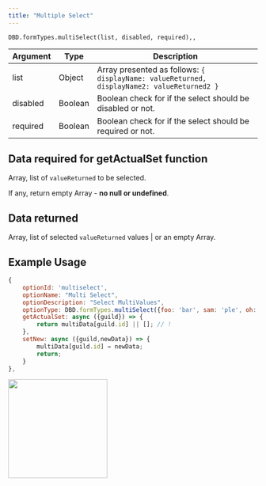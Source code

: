 ```yaml
---
title: "Multiple Select"
---
```


```
DBD.formTypes.multiSelect(list, disabled, required),,
```

| Argument | Type    | Description                                                                                |
| -------- | ------- | ------------------------------------------------------------------------------------------ |
| list     | Object  | Array presented as follows: `{ displayName: valueReturned, displayName2: valueReturned2 }` |
| disabled | Boolean | Boolean check for if the select should be disabled or not.                                 |
| required | Boolean | Boolean check for if the select should be required or not.                                 |

## Data required for getActualSet function

Array, list of `valueReturned` to be selected.

<Important> If any, return empty Array - **no null or undefined**.</Important>

## Data returned

Array, list of selected `valueReturned` values | or an empty Array.

## Example Usage

```javascript
{
    optionId: 'multiselect',
    optionName: "Multi Select",
    optionDescription: "Select MultiValues",
    optionType: DBD.formTypes.multiSelect({foo: 'bar', sam: 'ple', oh: 'oh', boo: 'oob'}, false, true),
    getActualSet: async ({guild}) => {
        return multiData[guild.id] || []; // !
    },
    setNew: async ({guild,newData}) => {
        multiData[guild.id] = newData;
        return;
    }
},
```

<img height="200" src="/images/formtypes/dbd-multiselect.png" />
